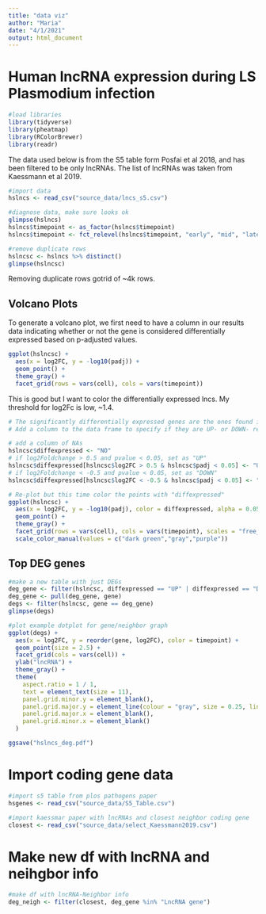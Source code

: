 ```yaml
---
title: "data viz"
author: "Maria"
date: "4/1/2021"
output: html_document
---
```


# Human lncRNA expression during LS Plasmodium infection
```r
#load libraries
library(tidyverse)
library(pheatmap)
library(RColorBrewer)
library(readr)
```

The data used below is from the S5 table form Posfai et al 2018, and has been filtered to be only lncRNAs. The list of lncRNAs was taken from Kaessmann et al 2019.
```r
#import data
hslncs <- read_csv("source_data/lncs_s5.csv")
```
```r
#diagnose data, make sure looks ok
glimpse(hslncs)
hslncs$timepoint <- as_factor(hslncs$timepoint)
hslncs$timepoint <- fct_relevel(hslncs$timepoint, "early", "mid", "late")

#remove duplicate rows
hslncsc <- hslncs %>% distinct()
glimpse(hslncsc)
```
Removing duplicate rows gotrid of ~4k rows.

## Volcano Plots

To generate a volcano plot, we first need to have a column in our results data indicating whether or not the gene is considered differentially expressed based on p-adjusted values.

```r
ggplot(hslncsc) +
  aes(x = log2FC, y = -log10(padj)) +
  geom_point() +
  theme_gray() +
  facet_grid(rows = vars(cell), cols = vars(timepoint))
```
This is good but I want to color the differentially expressed lncs. My threshold for log2Fc is low, ~1.4.
```r
# The significantly differentially expressed genes are the ones found in the upper-left and upper-right corners.
# Add a column to the data frame to specify if they are UP- or DOWN- regulated (log2FoldChange respectively positive or negative)

# add a column of NAs
hslncsc$diffexpressed <- "NO"
# if log2Foldchange > 0.5 and pvalue < 0.05, set as "UP" 
hslncsc$diffexpressed[hslncsc$log2FC > 0.5 & hslncsc$padj < 0.05] <- "UP"
# if log2Foldchange < -0.5 and pvalue < 0.05, set as "DOWN"
hslncsc$diffexpressed[hslncsc$log2FC < -0.5 & hslncsc$padj < 0.05] <- "DOWN"

```

```r
# Re-plot but this time color the points with "diffexpressed"
ggplot(hslncsc) +
  aes(x = log2FC, y = -log10(padj), color = diffexpressed, alpha = 0.05) +
  geom_point() +
  theme_gray() +
  facet_grid(rows = vars(cell), cols = vars(timepoint), scales = "free_y") +
  scale_color_manual(values = c("dark green","gray","purple"))

```
## Top DEG genes

```r
#make a new table with just DEGs
deg_gene <- filter(hslncsc, diffexpressed == "UP" | diffexpressed == "DOWN")
deg_gene <- pull(deg_gene, gene)
degs <- filter(hslncsc, gene == deg_gene)
glimpse(degs)
```
```r

#plot example dotplot for gene/neighbor graph
ggplot(degs) +
  aes(x = log2FC, y = reorder(gene, log2FC), color = timepoint) +
  geom_point(size = 2.5) +
  facet_grid(cols = vars(cell)) +
  ylab("lncRNA") +
  theme_gray() +
  theme(
    aspect.ratio = 1 / 1, 
    text = element_text(size = 11),
    panel.grid.minor.y = element_blank(),
    panel.grid.major.y = element_line(colour = "gray", size = 0.25, linetype = "dashed"),
    panel.grid.major.x = element_blank(),
    panel.grid.minor.x = element_blank()
  )

ggsave("hslncs_deg.pdf")
```
# Import coding gene data
```r
#import s5 table from plos pathogens paper
hsgenes <- read_csv("source_data/S5_Table.csv")

#import kaessmar paper with lncRNAs and closest neighbor coding gene
closest <- read_csv("source_data/select_Kaessmann2019.csv")
```

# Make new df with lncRNA and neihgbor info
```r
#make df with lncRNA-Neighbor info
deg_neigh <- filter(closest, deg_gene %in% "LncRNA gene") 
```




